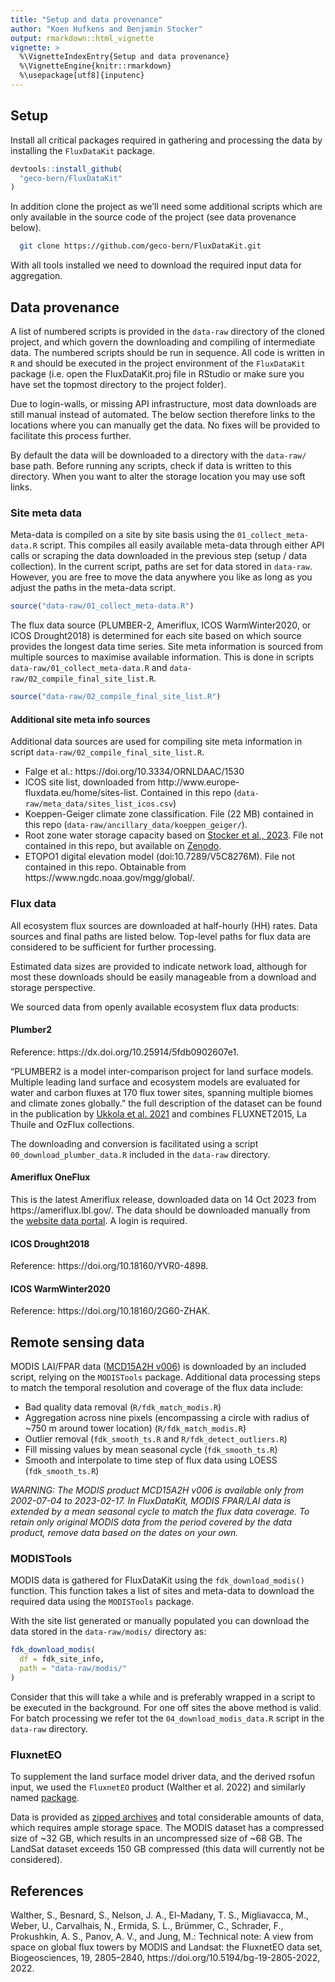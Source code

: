 ```yaml
---
title: "Setup and data provenance"
author: "Koen Hufkens and Benjamin Stocker"
output: rmarkdown::html_vignette
vignette: >
  %\VignetteIndexEntry{Setup and data provenance}
  %\VignetteEngine{knitr::rmarkdown}
  %\usepackage[utf8]{inputenc}
---
```


## Setup

Install all critical packages required in gathering and processing the data by
installing the `FluxDataKit` package.

```r
devtools::install_github(
  "geco-bern/FluxDataKit"
)
```

In addition clone the project as we'll need some additional scripts which are
only available in the source code of the project (see data provenance below).

```bash
  git clone https://github.com/geco-bern/FluxDataKit.git
```

With all tools installed we need to download the required input data for
aggregation.

## Data provenance

A list of numbered scripts is provided in the `data-raw` directory of the cloned
project, and which govern the downloading and compiling of intermediate data. 
The numbered scripts should be run in sequence. All code is written in `R` and
should be executed in the project environment of the `FluxDataKit` package
(i.e. open the FluxDataKit.proj file in RStudio or make sure you have set the
topmost directory to the project folder).

Due to login-walls, or missing API infrastructure, most data downloads are still
manual instead of automated. The below section therefore links to the locations
where you can manually get the data. No fixes will be provided to facilitate this
process further.

By default the data will be downloaded to a directory with the `data-raw/`
base path. Before running any scripts, check if data is written to this directory.
When you want to alter the storage location you may use soft links.

### Site meta data

Meta-data is compiled on a site by site basis using the
`01_collect_meta-data.R` script. This compiles all easily available
meta-data through either API calls or scraping the data downloaded in the
previous step (setup / data collection). In the current script, paths are set
for data stored in `data-raw`. However, you are free to move the data anywhere
you like as long as you adjust the paths in the meta-data script.

```r
source("data-raw/01_collect_meta-data.R")
```

The flux data source (PLUMBER-2, Ameriflux, ICOS WarmWinter2020, or ICOS 
Drought2018) is determined for each site based on which source provides the 
longest data time series. Site meta information is sourced from multiple sources 
to maximise available information. This is done in scripts 
`data-raw/01_collect_meta-data.R` and `data-raw/02_compile_final_site_list.R`.

```r
source("data-raw/02_compile_final_site_list.R")
```

#### Additional site meta info sources

Additional data sources are used for compiling site meta information in script `data-raw/02_compile_final_site_list.R`.

- Falge et al.: https://doi.org/10.3334/ORNLDAAC/1530
- ICOS site list, downloaded from http://www.europe-fluxdata.eu/home/sites-list. Contained in this repo (`data-raw/meta_data/sites_list_icos.csv`)
- Koeppen-Geiger climate zone classification. File (22 MB) contained in this repo (`data-raw/ancillary_data/koeppen_geiger/`).
- Root zone water storage capacity based on [Stocker et al., 2023](https://www.nature.com/articles/s41561-023-01125-2). File not contained in this repo, but available on [Zenodo](https://doi.org/10.5281/zenodo.5515246). 
- ETOPO1 digital elevation model (doi:10.7289/V5C8276M). File not contained in this repo. Obtainable from https://www.ngdc.noaa.gov/mgg/global/. 

### Flux data

All ecosystem flux sources are downloaded at half-hourly (HH) rates. Data 
sources and final paths are listed below. Top-level paths for flux data are 
considered to be sufficient for further processing.

Estimated data sizes are provided to indicate network load, although for most
these downloads should be easily manageable from a download and storage perspective.

We sourced data from openly available ecosystem flux data products:

#### Plumber2

Reference: https://dx.doi.org/10.25914/5fdb0902607e1.

"PLUMBER2 is a model inter-comparison project for land surface models. Multiple 
leading land surface and ecosystem models are evaluated for water and carbon fluxes
at 170 flux tower sites, spanning multiple biomes and climate zones globally." 
the full description of the dataset can be found in the publication by 
[Ukkola et al. 2021](https://doi.org/10.5194/essd-2021-181) and combines 
FLUXNET2015, La Thuile and OzFlux collections.

The downloading and conversion is facilitated using a script 
`00_download_plumber_data.R` included in the `data-raw` directory.

#### Ameriflux OneFlux

This is the latest Ameriflux release, downloaded data on 14 Oct 2023 from https://ameriflux.lbl.gov/. 
The data should be downloaded manually from the [website data portal](https://ameriflux.lbl.gov/login/?redirect_to=/data/download-data/). A
login is required.

#### ICOS Drought2018

Reference: https://doi.org/10.18160/YVR0-4898.

#### ICOS WarmWinter2020 

Reference: https://doi.org/10.18160/2G60-ZHAK.

## Remote sensing data

MODIS LAI/FPAR data ([MCD15A2H v006](https://lpdaac.usgs.gov/products/mcd15a2hv006/)) is downloaded by an included script, relying on the `MODISTools` package. Additional data processing steps to match the temporal resolution and coverage of the flux data include:

- Bad quality data removal (`R/fdk_match_modis.R`)
- Aggregation across nine pixels (encompassing a circle with radius of ~750 m around tower location)  (`R/fdk_match_modis.R`)
- Outlier removal (`fdk_smooth_ts.R` and `R/fdk_detect_outliers.R`)
- Fill missing values by mean seasonal cycle (`fdk_smooth_ts.R`)
- Smooth and interpolate to time step of flux data using LOESS (`fdk_smooth_ts.R`)

*WARNING: The MODIS product MCD15A2H v006 is available only from 2002-07-04 to 2023-02-17. In FluxDataKit, MODIS FPAR/LAI data is extended by a mean seasonal cycle to match the flux data coverage. To retain only original MODIS data from the period covered by the data product, remove data based on the dates on your own.*

### MODISTools

MODIS data is gathered for FluxDataKit using the
`fdk_download_modis()` function. This function takes a list of sites and
meta-data to download the required data using the `MODISTools` package.

With the site list generated or manually populated you can download the data
stored in the `data-raw/modis/` directory as:

```r
fdk_download_modis(
  df = fdk_site_info,
  path = "data-raw/modis/"
)
```

Consider that this will take a while and is preferably wrapped in a script
to be executed in the background. For one off sites the above method is valid.
For batch processing we refer tot the `04_download_modis_data.R` script in the 
`data-raw` directory.

### FluxnetEO

To supplement the land surface model driver data, and the derived rsofun
input, we used the `FluxnetEO` product (Walther et al. 2022) and similarly named 
[package](https://geco-bern.github.io/FluxnetEO/).

Data is provided as [zipped archives](https://meta.icos-cp.eu/collections/tEAkpU6UduMMONrFyym5-tUW) 
and total considerable amounts of data, which requires ample storage space. 
The MODIS dataset has a compressed size of ~32 GB, which results in an uncompressed 
size of ~68 GB. The LandSat dataset exceeds 150 GB compressed 
(this data will currently not be considered).

## References

Walther, S., Besnard, S., Nelson, J. A., El-Madany, T. S., Migliavacca, M., Weber, U., Carvalhais, N., Ermida, S. L., Brümmer, C., Schrader, F., Prokushkin, A. S., Panov, A. V., and Jung, M.: Technical note: A view from space on global flux towers by MODIS and Landsat: the FluxnetEO data set, Biogeosciences, 19, 2805–2840, https://doi.org/10.5194/bg-19-2805-2022, 2022.


